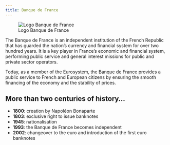 ```yaml
---
title: Banque de France
---
```


![Logo Banque de France](assets/rue-vrilliere.png)

The Banque de France is an independent institution of the French Republic
that has guarded the nation’s currency and financial system for over two
hundred years. It is a key player in France’s economic and financial
system, performing public service and general interest missions for
public and private sector operators.

Today, as a member of the Eurosystem, the Banque de France provides a
public service to French and European citizens by ensuring the smooth
financing of the economy and the stability of prices.

## More than two centuries of history...

- **1800**: creation by Napoléon Bonaparte
- **1803**: exclusive right to issue banknotes
- **1945**: nationalisation
- **1993**: the Banque de France becomes independent
- **2002**: changeover to the euro and introduction of the first euro banknotes